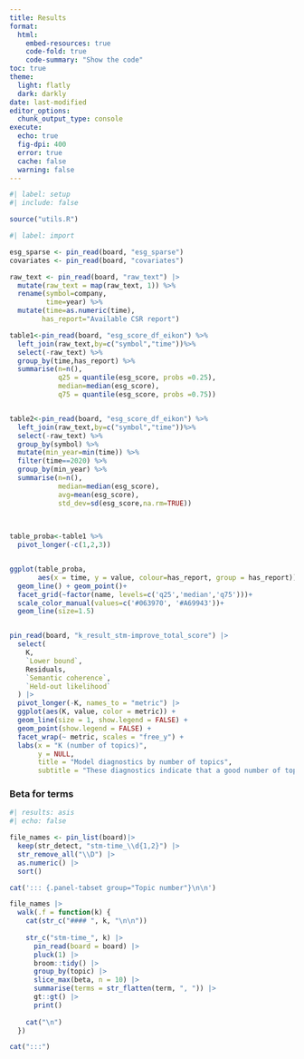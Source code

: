```yaml
---
title: Results
format:
  html:
    embed-resources: true
    code-fold: true
    code-summary: "Show the code"
toc: true
theme:
  light: flatly
  dark: darkly
date: last-modified
editor_options: 
  chunk_output_type: console
execute: 
  echo: true
  fig-dpi: 400
  error: true
  cache: false
  warning: false
---
```


```r
#| label: setup
#| include: false

source("utils.R")
```

```r
#| label: import

esg_sparse <- pin_read(board, "esg_sparse")
covariates <- pin_read(board, "covariates")

raw_text <- pin_read(board, "raw_text") |> 
  mutate(raw_text = map(raw_text, 1)) %>% 
  rename(symbol=company,
         time=year) %>% 
  mutate(time=as.numeric(time),
        has_report="Available CSR report")
```


```r
table1<-pin_read(board, "esg_score_df_eikon") %>% 
  left_join(raw_text,by=c("symbol","time"))%>% 
  select(-raw_text) %>% 
  group_by(time,has_report) %>% 
  summarise(n=n(),
            q25 = quantile(esg_score, probs =0.25),
            median=median(esg_score),
            q75 = quantile(esg_score, probs =0.75))


table2<-pin_read(board, "esg_score_df_eikon") %>% 
  left_join(raw_text,by=c("symbol","time"))%>% 
  select(-raw_text) %>% 
  group_by(symbol) %>% 
  mutate(min_year=min(time)) %>% 
  filter(time==2020) %>% 
  group_by(min_year) %>% 
  summarise(n=n(),
            median=median(esg_score),
            avg=mean(esg_score),
            std_dev=sd(esg_score,na.rm=TRUE))
  
  

table_proba<-table1 %>% 
  pivot_longer(-c(1,2,3))


ggplot(table_proba, 
       aes(x = time, y = value, colour=has_report, group = has_report)) +  
  geom_line() + geom_point()+
  facet_grid(~factor(name, levels=c('q25','median','q75')))+
  scale_color_manual(values=c('#063970', '#A69943'))+
  geom_line(size=1.5)



```

```r
pin_read(board, "k_result_stm-improve_total_score") |> 
  select(
    K,
    `Lower bound`,
    Residuals,
    `Semantic coherence`,
    `Held-out likelihood`
  ) |> 
  pivot_longer(-K, names_to = "metric") |> 
  ggplot(aes(K, value, color = metric)) +
  geom_line(size = 1, show.legend = FALSE) +
  geom_point(show.legend = FALSE) +
  facet_wrap(~ metric, scales = "free_y") +
  labs(x = "K (number of topics)",
       y = NULL,
       title = "Model diagnostics by number of topics",
       subtitle = "These diagnostics indicate that a good number of topic")

```

### Beta for terms

```r
#| results: asis
#| echo: false

file_names <- pin_list(board)|> 
  keep(str_detect, "stm-time_\\d{1,2}") |> 
  str_remove_all("\\D") |> 
  as.numeric() |> 
  sort()

cat('::: {.panel-tabset group="Topic number"}\n\n')

file_names |> 
  walk(.f = function(k) {
    cat(str_c("#### ", k, "\n\n"))
    
    str_c("stm-time_", k) |> 
      pin_read(board = board) |> 
      pluck(1) |> 
      broom::tidy() |> 
      group_by(topic) |> 
      slice_max(beta, n = 10) |> 
      summarise(terms = str_flatten(term, ", ")) |> 
      gt::gt() |> 
      print()
    
    cat("\n")
  })

cat(":::")
```